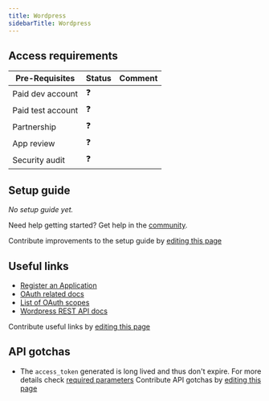 ```yaml
---
title: Wordpress
sidebarTitle: Wordpress
---
```



<Overview />
<PreBuiltTooling />
<PreBuiltUseCases />

## Access requirements
| Pre-Requisites | Status | Comment|
| - | - | - |
| Paid dev account | ❓ |  |
| Paid test account | ❓ |  |
| Partnership | ❓ | |
| App review | ❓ |  |
| Security audit | ❓ | |


## Setup guide

_No setup guide yet._

<Tip>Need help getting started? Get help in the [community](https://nango.dev/slack).</Tip>

<Note>Contribute improvements to the setup guide by [editing this page](https://github.com/nangohq/nango/tree/master/docs-v2/integrations/all/wordpress.mdx)</Note>


## Useful links

-   [Register an Application](https://developer.wordpress.com/apps/)
-   [OAuth related docs](https://developer.wordpress.com/docs/oauth2/)
-   [List of OAuth scopes](https://developer.wordpress.com/docs/oauth2/#token-scope)
-   [Wordpress REST API docs](https://developer.wordpress.com/docs/api/)

<Note>Contribute useful links by [editing this page](https://github.com/nangohq/nango/tree/master/docs-v2/integrations/all/wordpress.mdx)</Note>

## API gotchas
- The `access_token` generated is long lived and thus don't expire. For more details check [required parameters](https://developer.wordpress.com/docs/oauth2/#1-required-parameters-)
<Note>Contribute API gotchas by [editing this page](https://github.com/nangohq/nango/tree/master/docs-v2/integrations/all/wordpress.mdx)</Note>
